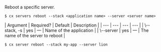 Reboot a specific server.

<Tabs >
<Tab label="Usage">

```shell
$ cx servers reboot --stack <application name> --server <server name>
```
</Tab>
    
<Tab label="arguments">
| Argument | Required? | Default | Description |
|  ---  |  ---  |  ---  |  ---  |
| \--stack, -s <application name> | yes | — | Name of the application |
| \--server <server name> | yes | — | The name of the server to reboot |
</Tab>
<Tab label="examples">

```shell
$ cx server reboot --stack my-app --server lion
```

</Tab>
</Tabs>